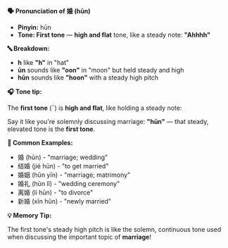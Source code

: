 **🗣️ Pronunciation of 婚 (hūn)**

- **Pinyin:** hūn
- **Tone: First tone** — **high and flat** tone, like a steady note: **"Ahhhh"**

**🔤 Breakdown:**

- **h** like **"h"** in "hat"
- **ūn** sounds like **"oon"** in "moon" but held steady and high
- **hūn** sounds like **"hoon"** with a steady high pitch

**🎧 Tone tip:**

The **first tone** (ˉ) is **high and flat**, like holding a steady note:

Say it like you're solemnly discussing marriage: **"hūn"** — that steady, elevated tone is the
**first tone**.

**📝 Common Examples:**

- 婚 (hūn) - "marriage; wedding"
- 结婚 (jié hūn) - "to get married"
- 婚姻 (hūn yīn) - "marriage; matrimony"
- 婚礼 (hūn lǐ) - "wedding ceremony"
- 离婚 (lí hūn) - "to divorce"
- 新婚 (xīn hūn) - "newly married"

**💡 Memory Tip:**

The first tone's steady high pitch is like the solemn, continuous tone used when discussing the
important topic of **marriage**!
